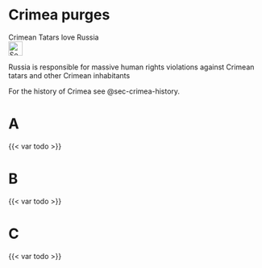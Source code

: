 # Crimea purges {#sec-crimea-purges}

\index{Crimea}
\index{purges}
\index{genocide}
\index{tatars}
\index{deportation}

::: {.callout-caution title="Myth"}
Crimean Tatars love Russia
[<br>![Search for topic in EUvsDisinfo](../all_common_img/EUvsDisinfo_400x240.jpg){height=2em}](https://euvsdisinfo.eu/disinformation-cases/?text=(Crimea%7Ccrimean)%20(tatars%7Cdeportation)&sort=relevance)
:::

::: {.callout-tip title="Truth"}
Russia is responsible for massive human rights violations against Crimean tatars and other Crimean inhabitants
:::

For the history of Crimea see @sec-crimea-history.

# A 

{{< var todo >}}


# B 

{{< var todo >}}


# C 

{{< var todo >}}
